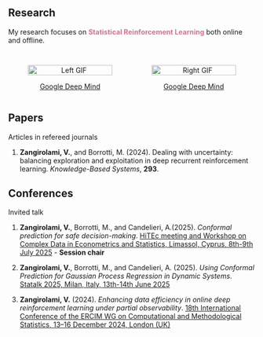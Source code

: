## Research {.central}

My research focuses on [Statistical Reinforcement Learning]{style="color: palevioletred; font-weight: bold;"} both online and offline.

::: {style="display: flex; justify-content: space-between; align-items: center;"}
<figure style="width: 45%; text-align: center;">

<img src="images/online_rl.gif" alt="Left GIF" style="width: 100%;"/>

<figcaption>[Google Deep Mind](https://deepmind.google/discover/blog/rl-unplugged-benchmarks-for-offline-reinforcement-learning/)</figcaption>

</figure>

<figure style="width: 45%; text-align: center;">

<img src="images/rl.gif" alt="Right GIF" style="width: 100%;"/>

<figcaption>[Google Deep Mind](https://deepmind.google/discover/blog/rl-unplugged-benchmarks-for-offline-reinforcement-learning/)</figcaption>

</figure>
:::

## Papers {.central}

[Articles in refereed journals]{.palevioletred}

1.  **Zangirolami, V.**, and Borrotti, M. (2024). Dealing with uncertainty: balancing exploration and exploitation in deep recurrent reinforcement learning. *Knowledge-Based Systems*, **293**.


## Conferences {.central}

[Invited talk]{.palevioletred}

1. **Zangirolami, V.**, Borrotti, M., and Candelieri, A.(2025). *Conformal prediction for safe decision-making*. [HiTEc meeting and Workshop on Complex Data in Econometrics and Statistics, Limassol, Cyprus, 8th-9th July 2025](https://www.cmstatistics.org/hiteccodes2025/fullprogramme.php) - **Session chair**

2. **Zangirolami, V.**, Borrotti, M., and Candelieri, A. (2025). *Using Conformal Prediction for Gaussian Process Regression in Dynamic Systems*. [Statalk 2025, Milan, Italy, 13th-14th June 2025](https://sites.google.com/view/statalk2025dems-unimib/program)

3.  **Zangirolami, V.** (2024). *Enhancing data efficiency in online deep reinforcement learning under partial observability*. [18th International Conference of the ERCIM WG on Computational and Methodological Statistics, 13–16 December 2024, London (UK)](https://www.cmstatistics.org/CFECMStatistics2024/fullprogramme.php)

